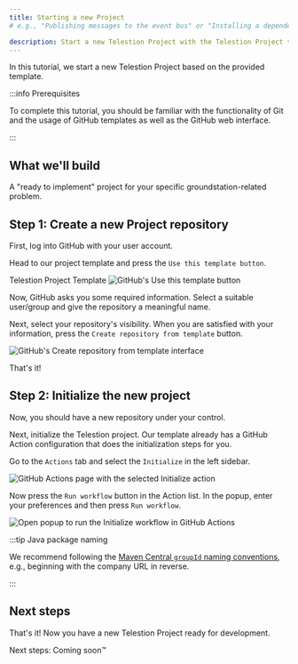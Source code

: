 ```yaml
---
title: Starting a new Project
# e.g., "Publishing messages to the event bus" or "Installing a dependency using npm"

description: Start a new Telestion Project with the Telestion Project template
---
```


<!--
Tutorial
========

=== When to use this template:
Use this template when you want to give a quick, step-by-step tutorial for solving a specific
technical problem. Tutorials allow the reader to learn how to implement something within
their projects quickly.

=== When not to use this template:
When your article focuses more on a concept/technology and is not rooted in a specific technical
problem ("how to do XY?"), consider using a guide instead.

=== Guide or Tutorial
A tutorial provides a quick, technical "step-by-step" tutorial for a
given problem. Thus, a guide describes less the handling of a specific problem
and more the general interaction of the reader with a given concept.

Example with npm articles:
- "npm": (Concept, explaining what npm is)
- "Installing a dependency with npm" (Tutorial, providing a quick tutorial to
  solve a technical problem)
- "Managing dependencies with npm" (Guide, including both technical knowledge, but
  also best practices and more)

=== Writing tips:
- Write in the present tense
- Use neutral pronouns (they/them instead of he/she and him/her)
- Be respectful to everyone
- Be aware of the potential for cultural misunderstandings
- Provide explanations for what you do, but focus on the step-by-step guide
  without deeply explaining every technical decision and why it's best prcatice
  to do so (you can describe best practices in a guide, a tutorial must focus on
  keeping the "step by step" flow going)
-->

<!-- Relevant imports: -->


<!-- Short description of what the article covers: -->

In this tutorial, we start a new Telestion Project based on the provided template.

:::info Prerequisites

To complete this tutorial, you should be familiar with the functionality of Git and the usage of GitHub templates 
as well as the GitHub web interface.

:::

## What we'll build

A "ready to implement" project for your specific groundstation-related problem.

## Step 1: Create a new Project repository

First, log into GitHub with your user account.

Head to our project template and press the `Use this template button`.

<Reference to="https://github.com/wuespace/telestion-project-template">
  Telestion Project Template
</Reference>

<Image src="/img/new-project/github-use-this-template.png" alt="GitHub's Use this template button" />

Now, GitHub asks you some required information.
Select a suitable user/group and give the repository a meaningful name.

Next, select your repository's visibility.
When you are satisfied with your information, press the `Create repository from template` button.

<Image src="/img/new-project/github-create-repo.png" alt="GitHub's Create repository from template interface" />

That's it!

## Step 2: Initialize the new project

Now, you should have a new repository under your control.

Next, initialize the Telestion project.
Our template already has a GitHub Action configuration that does the initialization steps for you.

Go to the `Actions` tab and select the `Initialize` in the left sidebar.

<Image src="/img/new-project/github-actions-initialize.png" alt="GitHub Actions page with the selected Initialize action" />

Now press the `Run workflow` button in the Action list.
In the popup, enter your preferences and then press `Run workflow`.

<Image src="/img/new-project/github-initialize-run-workflow.png" alt="Open popup to run the Initialize workflow in GitHub Actions" />

:::tip Java package naming

We recommend following the
[Maven Central `groupId` naming conventions](https://maven.apache.org/guides/mini/guide-naming-conventions.html), 
e.g., beginning with the company URL in reverse.

:::

## Next steps

<!-- Short concluding sentence: -->

That's it! Now you have a new Telestion Project ready for development.

<!-- Links to next steps/related articles -->

Next steps: Coming soon™

<!--
Snippets
--------

<Reference to="../other-article">
    Relative Link to other article
</Reference>

<Reference to="https://www.example.com">
    Example Website
</Reference>
-->
